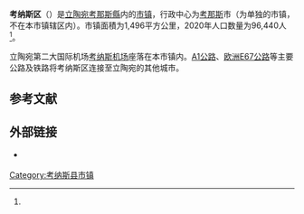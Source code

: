 {{noteTA
|T=zh-cn:考纳斯区;zh-hk:考納斯區;zh-tw:考那斯區;
|1=zh-cn:考纳斯;zh-hk:考納斯;zh-tw:考那斯;
}}
{{Infobox settlement
| name                    = 考纳斯区
| native_name             = Kauno rajono savivaldybė
| native_name_lang        = lt
| settlement_type         = [[立陶宛市镇|市镇]]
| image_skyline           = Braziūkų bažnyčia.JPG
| image_caption           = 考纳斯区内的教堂建筑
| image_flag              = 
| flag_size               = 125px
| image_shield            = Kaunas district COA.svg
| shield_size             = 75px
| image_map               = Kaunas district location.png
| map_caption             = 考纳斯区在立陶宛的位置
| coordinates             = 
| coor_pinpoint           = 
| coordinates_footnotes   = 
| subdivision_type        = [[世界政區索引|国家]]
| subdivision_name        = {{LIT}}
| subdivision_type1       = [[立陶宛縣份|县份]]
| subdivision_name1       = [[考那斯縣|考那斯縣]]
| established_title       = 建立
| established_date        = 
| seat_type               = 行政中心
| seat                    = [[考那斯|考那斯]]
| unit_pref               = Metric
| area_total_km2          = 1,496
| area_rank               = 
| area_note               = 
| area_footnotes          = <ref name=VLE>{{cite encyclopedia | encyclopedia = Visuotinė lietuvių enciklopedija | title = Kauno rajono savivaldybė | url = https://www.vle.lt/straipsnis/kauno-rajono-savivaldybe/ | access-date = 2021-07-04 | language = lt | edition =  | date = 2014 | publisher = Mokslo ir enciklopedijų leidybos institutas | volume = 24 | location = Vilnius}}</ref>
| population_as_of        = 2020年估计
| population_total        = 96,440
| population_density_km2  = auto
| population_note         = 
| population_footnotes    = <ref name=VLE/>
| timezone1               = [[欧洲东部时间|EET]]
| utc_offset1             = +2
| timezone1_DST           = [[欧洲东部夏令时间|EEST]]
| utc_offset1_DST         = +3
| postal_code_type        = 邮政编码
| postal_code             = 
| area_code_type          = 
| area_code               = 
| iso_code                = 
| website                 = {{URL|https://www.krs.lt/}}
| footnotes               = 
}}
'''考纳斯区'''（{{lang-lt|Kauno rajono savivaldybė}}）是[[立陶宛|立陶宛]][[考那斯縣|考那斯縣]]内的[[立陶宛市镇|市镇]]，行政中心为[[考那斯|考那斯]]市（为单独的市镇，不在本市镇辖区内）。市镇面積为1,496平方公里，2020年人口数量为96,440人<ref name=VLE/>。

立陶宛第二大国际机场[[考纳斯机场|考纳斯机场]]座落在本市镇内。[[A1公路_(立陶宛)|A1公路]]、[[欧洲E67公路|欧洲E67公路]]等主要公路及铁路将考纳斯区连接至立陶宛的其他城市。

== 参考文献 ==
{{Reflist}}

== 外部链接 ==
{{commonscat|Kaunas District Municipality|position=left}}
* {{Official site|https://www.krs.lt/}} {{lt icon}} {{en}}

{{Lithuania-geo-stub}}

{{DEFAULTSORT:Kaunas District}}
[[Category:考纳斯县市镇|Category:考纳斯县市镇]]